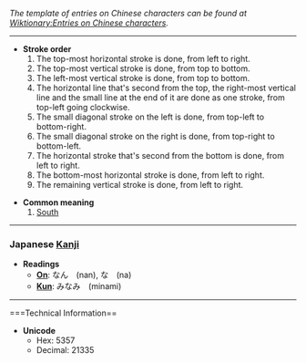 ''The template of entries on Chinese characters can be found at [[Wiktionary:Entries on Chinese characters]].''

----

*'''Stroke order'''
*# The top-most horizontal stroke is done, from left to right.
*# The top-most vertical stroke is done, from top to bottom.
*# The left-most vertical stroke is done, from top to bottom.
*# The horizontal line that's second from the top, the right-most vertical line and the small line at the end of it are done as one stroke, from top-left going clockwise.
*# The small diagonal stroke on the left is done, from top-left to bottom-right.
*# The small diagonal stroke on the right is done, from top-right to bottom-left.
*# The horizontal stroke that's second from the bottom is done, from left to right.
*# The bottom-most horizontal stroke is done, from left to right.
*# The remaining vertical stroke is done, from left to right.

*'''Common meaning'''
*#[[South]]

----

=== Japanese [[Kanji]] ===

*'''Readings'''
**'''[[On]]''': なん　(nan), な　(na)
**'''[[Kun]]''': みなみ　(minami)

----

===Technical Information==
*'''Unicode'''
**Hex: 5357
**Decimal: 21335